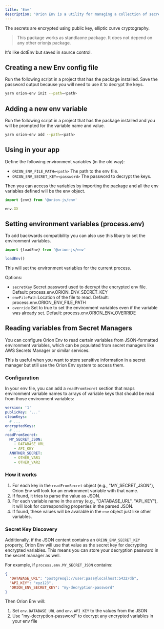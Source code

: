 ```yaml
---
title: 'Env'
description: 'Orion Env is a utility for managing a collection of secrets in source control.'
---
```


The secrets are encrypted using public key, elliptic curve cryptography.

> This package works as standlaone package. It does not depend on any other orionjs package.

It's like dotEnv but saved in source control.

## Creating a new Env config file

Run the following script in a project that has the package installed. Save the password output because you will need to use it to decrypt the keys.

```sh
yarn orion-env init --path=<path>
```

## Adding a new env variable

Run the following script in a project that has the package installed and you will be prompted for the variable name and value.

```sh
yarn orion-env add --path=<path>
```

## Using in your app

Define the following environment variables (in the old way):

- `ORION_ENV_FILE_PATH=<path>` The path to the env file.
- `ORION_ENV_SECRET_KEY=<password>` The password to decrypt the keys.

Then you can access the variables by importing the package and all the env variables defined will be the env object.

```ts
import {env} from '@orion-js/env'

env.XX
```

## Setting environment variables (process.env)

To add backwards compatibility you can also use this libary to set the environment variables.

```ts
import {loadEnv} from '@orion-js/env'

loadEnv()
```

This will set the environment variables for the current process.

Options:

- `secretKey` Secret password used to decrypt the encrypted env file. Default: process.env.ORION_ENV_SECRET_KEY
- `envFilePath` Location of the file to read. Default: process.env.ORION_ENV_FILE_PATH
- `override` Set to true to set the environment variables even if the variable was already set. Default: process.env.ORION_ENV_OVERRIDE

## Reading variables from Secret Managers

You can configure Orion Env to read certain variables from JSON-formatted environment variables, which can be populated from secret managers like AWS Secrets Manager or similar services.

This is useful when you want to store sensitive information in a secret manager but still use the Orion Env system to access them.

### Configuration

In your env file, you can add a `readFromSecret` section that maps environment variable names to arrays of variable keys that should be read from those environment variables:

```yaml
version: '1'
publicKey: '...'
cleanKeys:
  # ...
encryptedKeys:
  # ...
readFromSecret:
  MY_SECRET_JSON:
    - DATABASE_URL
    - API_KEY
  ANOTHER_SECRET:
    - OTHER_VAR1
    - OTHER_VAR2
```

### How it works

1. For each key in the `readFromSecret` object (e.g., "MY_SECRET_JSON"), Orion Env will look for an environment variable with that name.
2. If found, it tries to parse the value as JSON.
3. For each variable name in the array (e.g., "DATABASE_URL", "API_KEY"), it will look for corresponding properties in the parsed JSON.
4. If found, these values will be available in the `env` object just like other variables.

### Secret Key Discovery

Additionally, if the JSON content contains an `ORION_ENV_SECRET_KEY` property, Orion Env will use that value as the secret key for decrypting encrypted variables. This means you can store your decryption password in the secret manager as well.

For example, if `process.env.MY_SECRET_JSON` contains:

```json
{
  "DATABASE_URL": "postgresql://user:pass@localhost:5432/db",
  "API_KEY": "xyz123",
  "ORION_ENV_SECRET_KEY": "my-decryption-password"
}
```

Then Orion Env will:
1. Set `env.DATABASE_URL` and `env.API_KEY` to the values from the JSON
2. Use "my-decryption-password" to decrypt any encrypted variables in your env file
